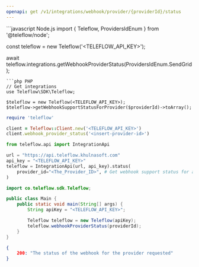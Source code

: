 ```yaml
---
openapi: get /v1/integrations/webhook/provider/{providerId}/status
---
```


<Snippet file="apikey-warning.mdx" />

<RequestExample>
```javascript Node.js
import { Teleflow, ProvidersIdEnum } from '@teleflow/node';  

const teleflow = new Teleflow('<TELEFLOW_API_KEY>');

await teleflow.integrations.getWebhookProviderStatus(ProvidersIdEnum.SendGrid);
```
```php PHP
// Get integrations
use Teleflow\SDK\Teleflow;

$teleflow = new Teleflow(<TELEFLOW_API_KEY>);
$teleflow->getWebhookSupportStatusForProvider($providerId)->toArray();
```
```ruby Ruby
require 'teleflow'

client = Teleflow::Client.new('<TELEFLOW_API_KEY>')
client.webhook_provider_status('<insert-provider-id>')
```
```python Python
from teleflow.api import IntegrationApi

url = "https://api.teleflow.khulnasoft.com"
api_key = "<TELEFLOW_API_KEY>"
teleflow = IntegrationApi(url, api_key).status(
    provider_id="<The_Provider_ID>", # Get webhook support status for a given provider using its providerID.
)
```
```java Java
import co.teleflow.sdk.Teleflow;

public class Main {
    public static void main(String[] args) {
        String apiKey = "<TELEFLOW_API_KEY>";

        Teleflow teleflow = new Teleflow(apiKey);
        teleflow.webhookProviderStatus(providerId);
    }
}
```


</RequestExample>

<ResponseExample>

```json Response
{
    200: "The status of the webhook for the provider requested"
}
```

</ResponseExample>